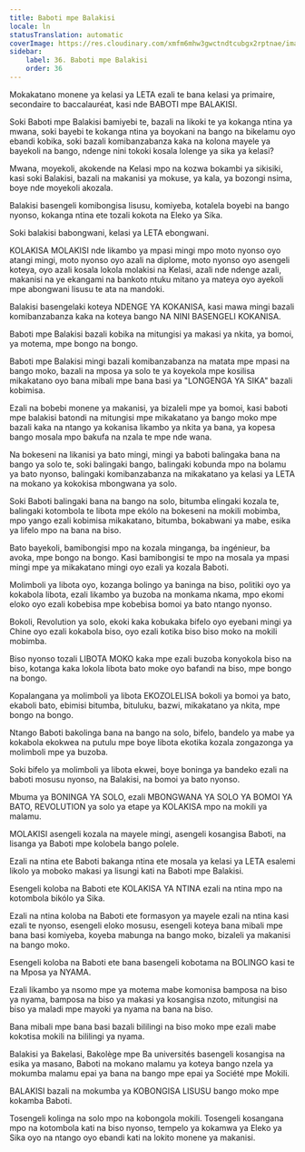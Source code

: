 ```yaml
---
title: Baboti mpe Balakisi
locale: ln
statusTranslation: automatic
coverImage: https://res.cloudinary.com/xmfm6mhw3gwctndtcubgx2rptnae/image/upload/v1740337243/small_cover_educacion_fundamental_a051170f1c.webp
sidebar:
    label: 36. Baboti mpe Balakisi
    order: 36
---
```

Mokakatano monene ya kelasi ya LETA ezali te bana kelasi ya primaire, secondaire to baccalauréat, kasi nde BABOTI mpe BALAKISI.

Soki Baboti mpe Balakisi bamiyebi te, bazali na likoki te ya kokanga ntina ya mwana, soki bayebi te kokanga ntina ya boyokani na bango na bikelamu oyo ebandi kobika, soki bazali komibanzabanza kaka na kolona mayele ya bayekoli na bango, ndenge nini tokoki kosala lolenge ya sika ya kelasi?

Mwana, moyekoli, akokende na Kelasi mpo na kozwa bokambi ya sikisiki, kasi soki Balakisi, bazali na makanisi ya mokuse, ya kala, ya bozongi nsima, boye nde moyekoli akozala.

Balakisi basengeli komibongisa lisusu, komiyeba, kotalela boyebi na bango nyonso, kokanga ntina ete tozali kokota na Eleko ya Sika.

Soki balakisi babongwani, kelasi ya LETA ebongwani.

KOLAKISA MOLAKISI nde likambo ya mpasi mingi mpo moto nyonso oyo atangi mingi, moto nyonso oyo azali na diplome, moto nyonso oyo asengeli koteya, oyo azali kosala lokola molakisi na Kelasi, azali nde ndenge azali, makanisi na ye ekangami na bankoto ntuku mitano ya mateya oyo ayekoli mpe abongwani lisusu te ata na mandoki.

Balakisi basengelaki koteya NDENGE YA KOKANISA, kasi mawa mingi bazali komibanzabanza kaka na koteya bango NA NINI BASENGELI KOKANISA.

Baboti mpe Balakisi bazali kobika na mitungisi ya makasi ya nkita, ya bomoi, ya motema, mpe bongo na bongo.

Baboti mpe Balakisi mingi bazali komibanzabanza na matata mpe mpasi na bango moko, bazali na mposa ya solo te ya koyekola mpe kosilisa mikakatano oyo bana mibali mpe bana basi ya "LONGENGA YA SIKA" bazali kobimisa.

Ezali na bobebi monene ya makanisi, ya bizaleli mpe ya bomoi, kasi baboti mpe balakisi batondi na mitungisi mpe mikakatano ya bango moko mpe bazali kaka na ntango ya kokanisa likambo ya nkita ya bana, ya kopesa bango mosala mpo bakufa na nzala te mpe nde wana.

Na bokeseni na likanisi ya bato mingi, mingi ya baboti balingaka bana na bango ya solo te, soki balingaki bango, balingaki kobunda mpo na bolamu ya bato nyonso, balingaki komibanzabanza na mikakatano ya kelasi ya LETA na mokano ya kokokisa mbongwana ya solo.

Soki Baboti balingaki bana na bango na solo, bitumba elingaki kozala te, balingaki kotombola te libota mpe ekólo na bokeseni na mokili mobimba, mpo yango ezali kobimisa mikakatano, bitumba, bokabwani ya mabe, esika ya lifelo mpo na bana na biso.

Bato bayekoli, bamibongisi mpo na kozala minganga, ba ingénieur, ba avoka, mpe bongo na bongo. Kasi bamibongisi te mpo na mosala ya mpasi mingi mpe ya mikakatano mingi oyo ezali ya kozala Baboti.

Molimboli ya libota oyo, kozanga bolingo ya baninga na biso, politiki oyo ya kokabola libota, ezali likambo ya buzoba na monkama nkama, mpo ekomi eloko oyo ezali kobebisa mpe kobebisa bomoi ya bato ntango nyonso.

Bokoli, Revolution ya solo, ekoki kaka kobukaka bifelo oyo eyebani mingi ya Chine oyo ezali kokabola biso, oyo ezali kotika biso biso moko na mokili mobimba.

Biso nyonso tozali LIBOTA MOKO kaka mpe ezali buzoba konyokola biso na biso, kotanga kaka lokola libota bato moke oyo bafandi na biso, mpe bongo na bongo.

Kopalangana ya molimboli ya libota EKOZOLELISA bokoli ya bomoi ya bato, ekaboli bato, ebimisi bitumba, bituluku, bazwi, mikakatano ya nkita, mpe bongo na bongo.

Ntango Baboti bakolinga bana na bango na solo, bifelo, bandelo ya mabe ya kokabola ekokwea na putulu mpe boye libota ekotika kozala zongazonga ya molimboli mpe ya buzoba.

Soki bifelo ya molimboli ya libota ekwei, boye boninga ya bandeko ezali na baboti mosusu nyonso, na Balakisi, na bomoi ya bato nyonso.

Mbuma ya BONINGA YA SOLO, ezali MBONGWANA YA SOLO YA BOMOI YA BATO, REVOLUTION ya solo ya etape ya KOLAKISA mpo na mokili ya malamu.

MOLAKISI asengeli kozala na mayele mingi, asengeli kosangisa Baboti, na lisanga ya Baboti mpe kolobela bango polele.

Ezali na ntina ete Baboti bakanga ntina ete mosala ya kelasi ya LETA esalemi likolo ya moboko makasi ya lisungi kati na Baboti mpe Balakisi.

Esengeli koloba na Baboti ete KOLAKISA YA NTINA ezali na ntina mpo na kotombola bikólo ya Sika.

Ezali na ntina koloba na Baboti ete formasyon ya mayele ezali na ntina kasi ezali te nyonso, esengeli eloko mosusu, esengeli koteya bana mibali mpe bana basi komiyeba, koyeba mabunga na bango moko, bizaleli ya makanisi na bango moko.

Esengeli koloba na Baboti ete bana basengeli kobotama na BOLINGO kasi te na Mposa ya NYAMA.

Ezali likambo ya nsomo mpe ya motema mabe komonisa bamposa na biso ya nyama, bamposa na biso ya makasi ya kosangisa nzoto, mitungisi na biso ya maladi mpe mayoki ya nyama na bana na biso.

Bana mibali mpe bana basi bazali bililingi na biso moko mpe ezali mabe kokɔtisa mokili na bililingi ya nyama.

Balakisi ya Bakelasi, Bakolège mpe Ba universités basengeli kosangisa na esika ya masano, Baboti na mokano malamu ya koteya bango nzela ya mokumba malamu epai ya bana na bango mpe epai ya Société mpe Mokili.

BALAKISI bazali na mokumba ya KOBONGISA LISUSU bango moko mpe kokamba Baboti.

Tosengeli kolinga na solo mpo na kobongola mokili. Tosengeli kosangana mpo na kotombola kati na biso nyonso, tempelo ya kokamwa ya Eleko ya Sika oyo na ntango oyo ebandi kati na lokito monene ya makanisi.

